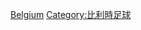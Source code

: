 {{Commonscat|Association football players by team in Belgium}}

[[Category:各國球會的足球運動員|Belgium]]
[[Category:比利時足球|Category:比利時足球]]